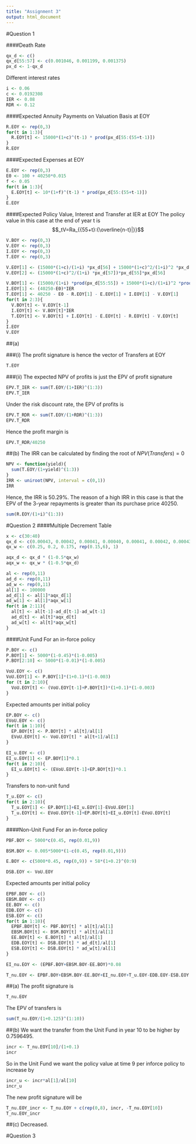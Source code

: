 ---
title: "Assignment 3"
output: html_document
---

#Question 1

####Death Rate
```{r}
qx_d <- c()
qx_d[55:57] <- c(0.001046, 0.001199, 0.001375)
px_d <- 1-qx_d
```

Different interest rates 
```{r}
i <- 0.06
c <- 0.0192308
IER <- 0.08
RDR <- 0.12
```

####Expected Annuity Payments on Valuation Basis at EOY
```{r}
R.EOY <- rep(0,3)
for(t in 1:3){
  R.EOY[t] <- 15000*(1+c)^(t-1) * prod(px_d[55:(55+t-1)])
}
R.EOY
```

####Expected Expenses at EOY
```{r}
E.EOY <- rep(0,3)
E0 <- 100 + 40250*0.015
f <- 0.05
for(t in 1:3){
  E.EOY[t] <- 10*(1+f)^(t-1) * prod(px_d[55:(55+t-1)])
}
E.EOY
```

####Expected Policy Value, Interest and Transfer at IER at EOY
The policy value in this case at the end of year t is $$_tV=Ra_{{55+t}:{\overline{n-t}|}}$$
```{r}
V.BOY <- rep(0,3)
V.EOY <- rep(0,3)
I.EOY <- rep(0,3)
T.EOY <- rep(0,3)

V.EOY[1] <- (15000*(1+c)/(1+i) *px_d[56] + 15000*(1+c)^2/(1+i)^2 *px_d[56]*px_d[57])*px_d[55]
V.EOY[2] <- (15000*(1+c)^2/(1+i) *px_d[57])*px_d[55]*px_d[56]

V.BOY[1] <- (15000/(1+i) *prod(px_d[55:55]) + 15000*(1+c)/(1+i)^2 *prod(px_d[55:56]) + 15000*(1+c)^2/(1+i)^3 *prod(px_d[55:57])) - 40250
I.EOY[1] <- (40250-E0)*IER
T.EOY[1] <- 40250 - E0 - R.EOY[1] - E.EOY[1] + I.EOY[1] - V.EOY[1]
for(t in 2:3){
  V.BOY[t] <- V.EOY[t-1]
  I.EOY[t] <- V.BOY[t]*IER
  T.EOY[t] <- V.BOY[t] + I.EOY[t] - E.EOY[t] - R.EOY[t] - V.EOY[t]
}
I.EOY
V.EOY
```

##(a)

###(i)
The profit signature is hence the vector of Transfers at EOY
```{r}
T.EOY
```

###(ii)
The expected NPV of profits is just the EPV of profit signature
```{r}
EPV.T_IER <- sum(T.EOY/(1+IER)^(1:3))
EPV.T_IER
```

Under the risk discount rate, the EPV of profits is
```{r}
EPV.T_RDR <- sum(T.EOY/(1+RDR)^(1:3))
EPV.T_RDR
```

Hence the profit margin is
```{r}
EPV.T_RDR/40250
```

##(b)
The IRR can be calculated by finding the root of $NPV(Transfers)=0$
```{r}
NPV <- function(yield){
  sum(T.EOY/(1+yield)^(1:3))
}
IRR <- uniroot(NPV, interval = c(0,1))
IRR
```

Hence, the IRR is 50.29%. The reason of a high IRR in this case is that the EPV of the 3-year repayments is greater than its purchase price 40250.
```{r}
sum(R.EOY/(1+i)^(1:3))
```

#Question 2
####Multiple Decrement Table
```{r}
x <- c(30:40)
qx_d <- c(0.00043, 0.00042, 0.00041, 0.00040, 0.00041, 0.00042, 0.00043, 0.00045, 0.00049, 0.00053)
qx_w <- c(0.25, 0.2, 0.175, rep(0.15,6), 1)

aqx_d <- qx_d * (1-0.5*qx_w)
aqx_w <- qx_w * (1-0.5*qx_d)

al <- rep(0,11)
ad_d <- rep(0,11)
ad_w <- rep(0,11)
al[1] <- 100000
ad_d[1] <- al[1]*aqx_d[1]
ad_w[1] <- al[1]*aqx_w[1]
for(t in 2:11){
  al[t] <- al[t-1]-ad_d[t-1]-ad_w[t-1]
  ad_d[t] <- al[t]*aqx_d[t]
  ad_w[t] <- al[t]*aqx_w[t]
}
```

####Unit Fund
For an in-force policy
```{r}
P.BOY <- c()
P.BOY[1] <- 5000*(1-0.45)*(1-0.005)
P.BOY[2:10] <- 5000*(1-0.01)*(1-0.005)

VoU.EOY <- c()
VoU.EOY[1] <- P.BOY[1]*(1+0.1)*(1-0.003)
for (t in 2:10){
  VoU.EOY[t] <- (VoU.EOY[t-1]+P.BOY[t])*(1+0.1)*(1-0.003)
}
```

Expected amounts per initial policy
```{r}
EP.BOY <- c()
EVoU.EOY <- c()
for(t in 1:10){
  EP.BOY[t] <- P.BOY[t] * al[t]/al[1]
  EVoU.EOY[t] <- VoU.EOY[t] * al[t+1]/al[1]
}

EI_u.EOY <- c()
EI_u.EOY[1] <- EP.BOY[1]*0.1
for(t in 2:10){
  EI_u.EOY[t] <- (EVoU.EOY[t-1]+EP.BOY[t])*0.1
}
```

Transfers to non-unit fund
```{r}
T_u.EOY <- c()
for(t in 2:10){
  T_u.EOY[1] <- EP.BOY[1]+EI_u.EOY[1]-EVoU.EOY[1]
  T_u.EOY[t] <- EVoU.EOY[t-1]+EP.BOY[t]+EI_u.EOY[t]-EVoU.EOY[t]
}
```

####Non-Unit Fund
For an in-force policy
```{r}
PBF.BOY <- 5000*c(0.45, rep(0.01,9))

BSM.BOY <- 0.005*5000*(1-c(0.45, rep(0.01,9)))

E.BOY <- c(5000*0.45, rep(0,9)) + 58*(1+0.2)^(0:9)

DSB.EOY <- VoU.EOY
```

Expected amounts per initial policy
```{r}
EPBF.BOY <- c()
EBSM.BOY <- c()
EE.BOY <- c()
EDB.EOY <- c()
ESB.EOY <- c()
for(t in 1:10){
  EPBF.BOY[t] <- PBF.BOY[t] * al[t]/al[1]
  EBSM.BOY[t] <- BSM.BOY[t] * al[t]/al[1]
  EE.BOY[t] <- E.BOY[t] * al[t]/al[1]
  EDB.EOY[t] <- DSB.EOY[t] * ad_d[t]/al[1]
  ESB.EOY[t] <- DSB.EOY[t] * ad_w[t]/al[1]
}

EI_nu.EOY <- (EPBF.BOY+EBSM.BOY-EE.BOY)*0.08

T_nu.EOY <- EPBF.BOY+EBSM.BOY-EE.BOY+EI_nu.EOY+T_u.EOY-EDB.EOY-ESB.EOY
```

##(a)
The profit signature is
```{r}
T_nu.EOY
```

The EPV of transfers is 
```{r}
sum(T_nu.EOY/(1+0.125)^(1:10))
```

##(b)
We want the transfer from the Unit Fund in year 10 to be higher by 0.7596495.
```{r}
incr <- T_nu.EOY[10]/(1+0.1)
incr
```

So in the Unit Fund we want the policy value at time 9 per inforce policy to increase by
```{r}
incr_u <- incr*al[1]/al[10]
incr_u
```

The new profit signature will be
```{r}
T_nu.EOY_incr <- T_nu.EOY + c(rep(0,8), incr, -T_nu.EOY[10])
T_nu.EOY_incr
```

##(c)
Decreased.

#Question 3